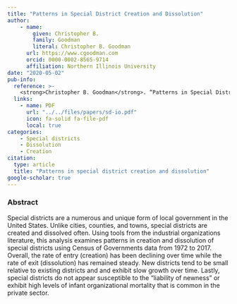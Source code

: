 ```yaml
---
title: "Patterns in Special District Creation and Dissolution"
author: 
    - name: 
        given: Christopher B.
        family: Goodman
        literal: Christopher B. Goodman
      url: https://www.cgoodman.com
      orcid: 0000-0002-8565-9714
      affiliation: Northern Illinois University
date: "2020-05-02"
pub-info:
  reference: >-
    <strong>Christopher B. Goodman</strong>. “Patterns in Special District Creation and Dissolution”
  links:
    - name: PDF
      url: "../../files/papers/sd-io.pdf"
      icon: fa-solid fa-file-pdf
      local: true
categories:
    - Special districts
    - Dissolution
    - Creation
citation:
  type: article
  title: "Patterns in special district creation and dissolution"
google-scholar: true
---
```


### Abstract
Special districts are a numerous and unique form of local government in the United States. Unlike cities, counties, and towns, special districts are created and dissolved often. Using tools from the industrial organizations literature, this analysis examines patterns in creation and dissolution of special districts using Census of Governments data from 1972 to 2017. Overall, the rate of entry (creation) has been declining over time while the rate of exit (dissolution) has remained steady. New districts tend to be small relative to existing districts and and exhibit slow growth over time. Lastly, special districts do not appear susceptible to the "liability of newness" or exhibit high levels of infant organizational mortality that is common in the private sector.